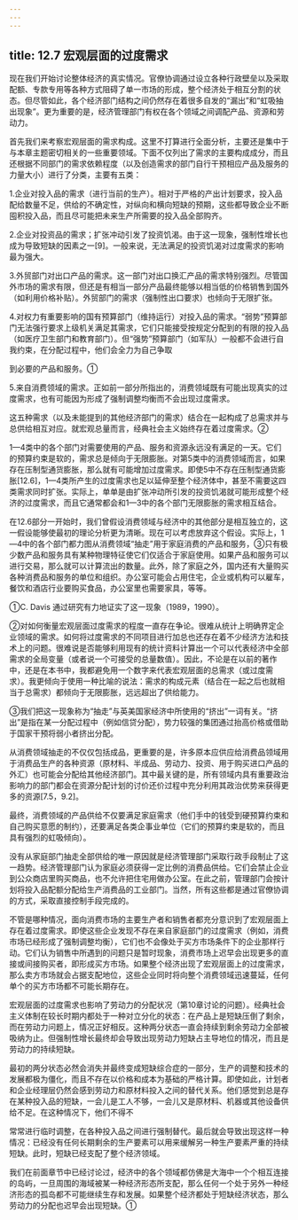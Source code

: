 ```yaml
---
---
---
```

title: 12.7 宏观层面的过度需求
---



现在我们开始讨论整体经济的真实情况。官僚协调通过设立各种行政壁垒以及采取配额、专款专用等各种方式阻碍了单一市场的形成，整个经济处于相互分割的状态。但尽管如此，各个经济部门结构之间仍然存在着很多自发的“漏出”和“虹吸抽出现象”。更为重要的是，经济管理部门有权在各个领域之间调配产品、资源和劳动力。

首先我们来考察宏观层面的需求构成。这里不打算进行全面分析，主要还是集中于与本章主题密切相关的一些重要领域。下面不仅列出了需求的主要构成成分，而且还根据不同部门的需求依赖程度（以及创造需求的部门自行干预相应产品及服务的力量大小）进行了分类，主要有五类：

1.企业对投入品的需求（进行当前的生产）。相对于严格的产出计划要求，投入品配给数量不足，供给的不确定性，对纵向和横向短缺的预期，这些都导致企业不断囤积投入品，而且尽可能把未来生产所需要的投入品全部购齐。

2.企业对投资品的需求；扩张冲动引发了投资饥渴。由于这一现象，强制性增长也成为导致短缺的因素之一[9]。一般来说，无法满足的投资饥渴对过度需求的影响最为强大。

3.外贸部门对出口产品的需求。这一部门对出口换汇产品的需求特别强烈。尽管国外市场的需求有限，但还是有相当一部分产品最终能够以相当低的价格销售到国外（如利用价格补贴）。外贸部门的需求（强制性出口要求）也倾向于无限扩张。

4.对权力有重要影响的国有预算部门（维持运行）对投入品的需求。“弱势”预算部门无法强行要求上级机关满足其需求，它们只能接受按规定分配到的有限的投入品（如医疗卫生部门和教育部门）。但“强势”预算部门（如军队）一般都不会进行自我约束，在分配过程中，他们会全力为自己争取


到必要的产品和服务。①

5.来自消费领域的需求。正如前一部分所指出的，消费领域既有可能出现真实的过度需求，也有可能因为形成了强制调整均衡而不会出现过度需求。

这五种需求（以及未能提到的其他经济部门的需求）结合在一起构成了总需求并与总供给相互对应。就宏观总量而言，经典社会主义始终存在着过度需求。②

1—4类中的各个部门对需要使用的产品、服务和资源永远没有满足的一天。它们的预算约束是软的，需求总是倾向于无限膨胀。对第5类中的消费领域而言，如果存在压制型通货膨胀，那么就有可能增加过度需求。即使5中不存在压制型通货膨胀[12.6]，1—4类所产生的过度需求也足以延伸至整个经济体中，甚至不需要这四类需求同时扩张。实际上，单单是由扩张冲动所引发的投资饥渴就可能形成整个经济的过度需求，而且它通常都会和1—3中的各个部门无限膨胀的需求相互结合。

在12.6部分一开始时，我们曾假设消费领域与经济中的其他部分是相互独立的，这一假设能够使最初的理论分析更为清晰。现在可以考虑放弃这个假设。实际上，1—4中的各个部门都力图从消费领域“抽走”用于家庭消费的产品和服务，③只有极少数产品和服务具有某种物理特征使它们仅适合于家庭使用。如果产品和服务可以进行交易，那么就可以计算流出的数量。此外，除了家庭之外，国内还有大量购买各种消费品和服务的单位和组织。办公室可能会占用住宅，企业或机构可以雇车，餐饮和酒店行业要购买食品，办公室里也需要家具，等等。



①C. Davis 通过研究有力地证实了这一现象（1989，1990）。

②对如何衡量宏观层面过度需求的程度一直存在争论。很难从统计上明确界定企业领域的需求。如何将过度需求的不同项目进行加总也还存在着不少经济方法和技术上的问题。很难说是否能够利用现有的统计资料计算出一个可以代表经济中全部需求的全局变量（或者说一个可接受的总量数值）。因此，不论是在以前的著作中，还是在本书中，我都避免用一个数字来代表宏观层面的总需求（或过度需求）。我更倾向于使用一种比喻的说法：需求的构成元素（结合在一起之后也就相当于总需求）都倾向于无限膨胀，远远超出了供给能力。

③我们把这一现象称为“抽走”与英美国家经济中所使用的“挤出”一词有关。“挤出”是指在某一分配过程中（例如信贷分配），势力较强的集团通过抬高价格或借助于国家干预将弱小者挤出分配。

从消费领域抽走的不仅仅包括成品，更重要的是，许多原本应供应给消费品领域用于消费品生产的各种资源（原材料、半成品、劳动力、投资、用于购买进口产品的外汇）也可能会分配给其他经济部门。其中最关键的是，所有领域内具有重要政治影响力的部门都会在资源分配计划的讨价还价过程中充分利用其政治优势来获得更多的资源[7.5，9.2]。

最终，消费领域的产品供给不仅要满足家庭需求（他们手中的钱受到硬预算约束和自己购买意愿的制约），还要满足各类企事业单位（它们的预算约束是软的，而且具有强烈的虹吸倾向）。

没有从家庭部门抽走全部供给的唯一原因就是经济管理部门采取行政手段制止了这一趋势。经济管理部门认为家庭必须获得一定比例的消费品供给。它们会禁止企业到公众商店里购买商品，也不允许把住宅用做办公室。在此之前，管理部门会按计划将投入品配额分配给生产消费品的工业部门。当然，所有这些都是通过官僚协调的方式，采取直接控制手段完成的。

不管是哪种情况，面向消费市场的主要生产者和销售者都充分意识到了宏观层面上存在着过度需求。即使这些企业发现不存在来自家庭部门的过度需求（例如，消费市场已经形成了强制调整均衡），它们也不会像处于买方市场条件下的企业那样行动。它们认为销售中所遇到的问题只是暂时现象，消费市场上迟早会出现更多的直接或间接购买者，即形成买方市场。如果整个经济出现了宏观层面上的过度需求，那么卖方市场就会占据支配地位，这些企业同时将向整个消费领域迅速蔓延，任何单个的买方市场都不可能长期存在。

宏观层面的过度需求也影响了劳动力的分配状况（第10章讨论的问题）。经典社会主义体制在较长时期内都处于一种对立分化的状态：在产品上是短缺压倒了剩余，而在劳动力问题上，情况正好相反。这种两分状态一直会持续到剩余劳动力全部被吸纳为止。但强制性增长最终却会导致出现劳动力短缺占主导地位的情况，而且是劳动力的持续短缺。

最初的两分状态必然会消失并最终变成短缺综合症的一部分，生产的调整和技术的发展都极为僵化，而且不存在以价格和成本为基础的严格计算。即使如此，计划者和企业经理层仍然会感到劳动力和原材料投入之间的替代关系。他们感觉到总是存在某种投入品的短缺，一会儿是工人不够，一会儿又是原材料、机器或其他设备供给不足。在这种情况下，他们不得不


常常进行临时调整，在各种投入品之间进行强制替代。最后就会导致出现这样一种情况：已经没有任何长期剩余的生产要素可以用来缓解另一种生产要素严重的持续短缺。此时，短缺已经支配了整个经济领域。

我们在前面章节中已经讨论过，经济中的各个领域都仿佛是大海中一个个相互连接的岛屿，一旦周围的海域被某一种经济形态所支配，那么任何一个处于另外一种经济形态的孤岛都不可能继续生存和发展。如果整个经济都处于短缺经济状态，那么劳动力的分配也迟早会出现短缺。①